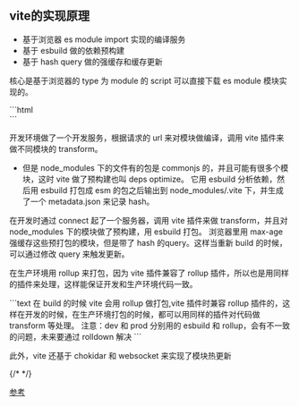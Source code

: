 
##  vite的实现原理
- 基于浏览器 es module import 实现的编译服务
- 基于 esbuild 做的依赖预构建
- 基于 hash query 做的强缓存和缓存更新

核心是基于浏览器的 type 为 module 的 script 可以直接下载 es module 模块实现的。

<CodeBlock>
```html
<!doctype html>
<html lang="en">
  <head>
    <meta charset="UTF-8" />
    <link rel="icon" type="image/svg+xml" href="/vite.svg" />
    <meta name="viewport" content="width=device-width, initial-scale=1.0" />
    <title>Vite + React + TS</title>
  </head>
  <body>
    <div id="root"></div>
    <script type="module" src="aaa.js"></script>
  </body>
</html>
```
</CodeBlock>

开发环境做了一个开发服务，根据请求的 url 来对模块做编译，调用 vite 插件来做不同模块的 transform。

- 但是 node_modules 下的文件有的包是 commonjs 的，并且可能有很多个模块，这时 vite 做了预构建也叫 deps optimize。
它用 esbuild 分析依赖，然后用 esbuild 打包成 esm 的包之后输出到 node_modules/.vite 下，并生成了一个 metadata.json 来记录 hash。

在开发时通过 connect 起了一个服务器，调用 vite 插件来做 transform，并且对 node_modules 下的模块做了预构建，用 esbuild 打包。
浏览器里用 max-age 强缓存这些预打包的模块，但是带了 hash 的query。这样当重新 build 的时候，可以通过修改 query 来触发更新。

在生产环境用 rollup 来打包，因为 vite 插件兼容了 rollup 插件，所以也是用同样的插件来处理，这样能保证开发和生产环境代码一致。

<CodeBlock>
```text
在 build 的时候 vite 会用 rollup 做打包,vite 插件时兼容 rollup 插件的，这样在开发的时候，在生产环境打包的时候，都可以用同样的插件对代码做 transform 等处理。
注意：dev 和 prod 分别用的 esbuild 和 rollup，会有不一致的问题，未来要通过 rolldown 解决
```
</CodeBlock>

此外，vite 还基于 chokidar 和 websocket 来实现了模块热更新

{/* <CodePannel code={testCode}/> */}

[参考](https://zhuanlan.zhihu.com/p/694765644)